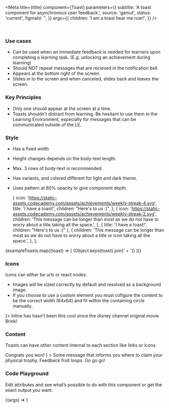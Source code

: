 

<Meta
  title={title}
  component={Toast}
  parameters={{
    subtitle: 'A toast component for asynchronous user feedback.',
    source: 'gamut',
    status: 'current',
    figmaId: '',
  }}
  args={{
    children: 'I am a toast hear me roar!',
  }}
/>

<br />

### Use cases

- Can be used when an immediate feedback is needed for learners upon completing a learning task. (E.g. unlocking an achievement during learning)
- Should NOT repeat messages that are recieved in the notification bell.
- Appears at the bottom right of the screen.
- Slides in to the screen and when canceled, slides back and leaves the screen.

### Key Principles

- Only one should appear at the screen at a time.
- Toasts shouldn’t distract from learning. Be hesitant to use them in the Learning Environment, especially for messages that can be communicated outside of the LE.

### Style

- Has a fixed width
- Height changes depends on the body-text length.
- Max. 3 rows of body-text is recommended.
- Has variants, and colored different for light and dark theme.
- Uses pattern at 80% opacity to give component depth.

  {
    icon:
      'https://static-assets.codecademy.com/assets/achievements/weekly-streak-4.svg',
    title: 'I have a toast!',
    children: "Here's to us :)",
  },
  {
    icon:
      'https://static-assets.codecademy.com/assets/achievements/weekly-streak-2.svg',
    children:
      'This message can be longer than most as we do not have to worry about a title taking all the space.',
  },
  { title: 'I have a toast!', children: "Here's to us :)" },
  {
    children:
      'This message can be longer than most as we do not have to worry about a title or icon taking all the space.',
  },
];

<Story name="Layouts">
  <GridBox py={24} gap={32} gridTemplateColumns="max-content max-content">
    {exampleToasts.map((toast) => (
      <Box>
        <Text variant="title-xs" mb={16}>
          {Object.keys(toast).join(' + ')}
        </Text>
        <Box>
          <Toast key={toast.message} {...toast} />
        </Box>
      </Box>
    ))}
  </GridBox>
</Story>

### Icons

Icons can either be urls or react nodes:

- Images will be sized correctly by default and resolved as a background image.
- If you choose to use a custom element you must cofigure the content to be the correct width (64x64) and fit within the containing circle manually.

<Story name="JSX Icon">
  <Toast icon={<TrophyIcon size={32} />}>
    Inline has hasn't been this cool since the disney channel original movie
    Brink!
  </Toast>
</Story>

### Content

Toasts can have other content internal to each section like links or icons.

<Story name="Title Icons">
  <GridBox py={24} gap={32} gridTemplateColumns="max-content max-content">
    <Box>
      <Toast
        title={
          <>
            <TrophyIcon verticalAlign="middle" mr={4} /> Congrats you won!
          </>
        }
      >
        Some message that informs you where to claim your physical trophy.
      </Toast>
    </Box>
    <Box>
      <Toast>
        Feedback fruit loops. <Anchor>Go go go!</Anchor>
      </Toast>
    </Box>
  </GridBox>
</Story>

<Story name="Links" />

### Code Playground

Edit attributes and see what’s possible to do with this component or get the exact output you want.

<Canvas>
  <Story name="Toast">{(args) => <Toast {...args} />}</Story>
</Canvas>

<PropsTable story="Toast" />
